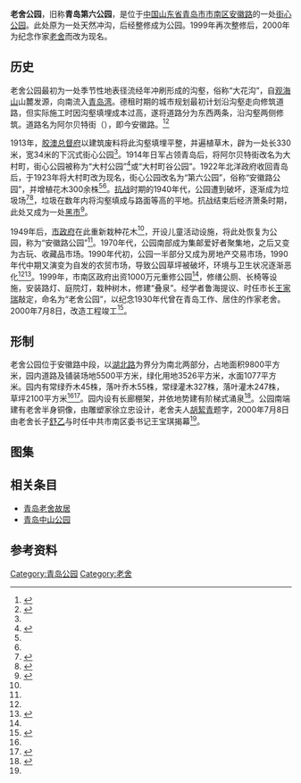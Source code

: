 {{Infobox park
|name          = 老舍公园
|image         = 青岛老舍公园 2018-08-30.jpg
|image_size    = 250
|alt           = 
|image_caption = 老舍公园，2018年
|type          = 公共公園
|location      = 青岛市市南区
|coordinates   = {{coord|36|03|54|N|120|19|00|E|type:landmark|display=inline}}
|locmapin      = China Qingdao
|map_width     = 200
|map_caption   = 老舍公园在青岛市的位置
|area          = 9800平方米
|opened        = 
|operator      = 
|status        = 全年開放
}}
'''老舍公园'''，旧称'''青岛第六公园'''，是位于[[中国|中国]][[山东省|山东省]][[青岛市|青岛市]][[市南区|市南区]][[安徽路_(青岛)|安徽路]]的一处[[街心公园|街心公园]]。此处原为一处天然冲沟，后经整修成为公园。1999年再次整修后，2000年为纪念作家[[老舍|老舍]]而改为现名。

==历史==
老舍公园最初为一处季节性地表径流经年冲刷形成的沟壑，俗称“大花沟”，自[[观海山|观海山]]山麓发源，向南流入[[青岛湾|青岛湾]]。德租时期的城市规划最初计划沿沟壑走向修筑道路，但实际施工时因沟壑填埋成本过高，遂将道路分为东西两条，沿沟壑两侧修筑。道路名为阿尔贝特街（{{lang-de|Albertstraße}}），即今安徽路。<ref Name=s>{{cite book|author=王栋|chapter=斯蒂尔洛家庭的青岛印记|chapter-url=http://www.sohu.com/a/241882359_99933087|editor=青岛市市南区政协|title=《青岛城市化的早期步履》|year=2017|publisher=中国海洋大学出版社|location=青岛|isbn=9787567016019}}</ref><ref Name=nan>{{cite web|url=http://news.qingdaonews.com/qingdao/2019-12/02/content_20947233.htm|title=难忘的青岛第六公园，“大花沟”的百年变迁|date=2019-12-02|author=|website=青岛新闻网|publisher=}}</ref>

1913年，[[胶澳总督府|胶澳总督府]]以建筑废料将此沟壑填埋平整，并遍植草木，辟为一处长330米，宽34米的下沉式街心公园<ref Name=s/>。1914年日军占领青岛后，将阿尔贝特街改名为大村町，街心公园被称为“大村公园”<ref name="TheForm">{{Cite|url=https://core.ac.uk/download/pdf/56660582.pdf|title=中国青島市における公園緑地の形成と変容|date=2014-07|author=江本硯|publisher=筑波大学|accessdate=2020-05-04|archive-date=2019-02-24|archive-url=https://web.archive.org/web/20190224080213/https://core.ac.uk/download/pdf/56660582.pdf|dead-url=no}}</ref>或“大村町谷公园”。1922年北洋政府收回青岛后，于1923年将大村町改为现名，街心公园改名为“第六公园”，俗称“安徽路公园”，并增植花木300余株<ref Name=nan/><ref name="TheForm"/>。[[抗战|抗战]]时期的1940年代，公园遭到破坏，逐渐成为垃圾场<ref Name=zh>{{Cite book|title=《青岛掌故》|author=鲁海，鲁勇著|publisher=[[青岛出版社|青岛出版社]]|year=2016|isbn=978-7-5552-1807-4|location=青岛}}</ref><ref>{{cite book|author=|chapter-url=http://qdsq.qingdao.gov.cn/n15752132/n20546827/n26370701/n26371857/191028140651864647.html|chapter=青岛市志·环卫志，第三篇 垃圾治理，第二章 垃圾消纳|title=《青岛市志·环保志/环卫志》|editor=青岛市史志办公室|year=1996|publisher=[[中国大百科全书出版社|中国大百科全书出版社]]|location=北京|isbn=7-5000-5760-1}}</ref>，垃圾在数年内将沟壑填成与路面等高的平地。抗战结束后经济萧条时期，此处又成为一处[[黑市|黑市]]<ref Name=jie>{{cite book|author=鲁海|title=《青岛老街故事》|year=2015|publisher=[[青岛出版社|青岛出版社]]|location=青岛|isbn=978-7-5552-1805-0}}</ref>。

1949年后，[[青岛市人民政府|市政府]]在此重新栽种花木<ref Name=zh/>，开设儿童活动设施，将此处恢复为公园，称为“安徽路公园”<ref Name=nan/>。1970年代，公园南部成为集邮爱好者聚集地，之后又变为古玩、收藏品市场。1990年代初，公园一半部分又成为房地产交易市场，1990年代中期又演变为自发的农贸市场，导致公园草坪被破坏，环境与卫生状况逐渐恶化<ref Name=nan/><ref Name=cheng>{{cite book|author=|chapter-url=http://qdsq.qingdao.gov.cn/n15752132/n30400816/n30400854/n30487251/151215035924322133.html|chapter=第十篇 园林绿化，第一章 公园|title=《青岛市志（1978-2005）·城市卷》|editor=青岛市史志办公室|year=2012|publisher=[[方志出版社|方志出版社]]|location=北京|isbn=9787514405644|access-date=2020-09-08|archive-date=2020-09-07|archive-url=https://web.archive.org/web/20200907131157/http://qdsq.qingdao.gov.cn/n15752132/n30400816/n30400854/n30487251/151215035924322133.html|dead-url=no}}</ref>。1999年，市南区政府出资1000万元重修公园<ref Name=cheng/>，修缮公厕、长椅等设施，安装路灯、庭院灯，栽种树木，修建“叠泉”。经学者鲁海提议、时任市长[[王家瑞|王家瑞]]敲定，命名为“老舍公园”，以纪念1930年代曾在青岛工作、居住的作家老舍。2000年7月8日，改造工程竣工<ref Name=lao>{{cite|url=|title=老舍公园的来龙去脉|date=2011-01-08|issue=第1期|author=邢奇光|periodical=市南人文历史研究|publisher=青岛市市南区政协人文历史研究会}}</ref>。

==形制==
老舍公园位于安徽路中段，以[[湖北路_(青岛)|湖北路]]为界分为南北两部分，占地面积9800平方米，园内道路及铺装场地5500平方米，绿化用地3526平方米，水面1077平方米。园内有常绿乔木45株，落叶乔木55株，常绿灌木327株，落叶灌木247株，草坪2100平方米<ref Name=cheng/><ref>{{cite book|author=|chapter=第四篇 城市建设与管理，第三章 城市绿化，第二节 园林绿化|title=《青岛市市南区志》|editor=青岛市市南区史志编纂委员会|year=2017|publisher=方志出版社|location=北京|isbn=978-7-5144-2566-6}}</ref>。园内设有长廊棚架，并依地势建有阶梯式涌泉<ref>{{cite web|url=http://qdrf.qingdao.gov.cn/n24298608/n24300260/n24300390/141117145826237014.html|title=青岛老舍公园|date=2013-01-09|author=|website=青岛市人民防空办公室官网|publisher=}}</ref>。公园南端建有老舍半身铜像，由雕塑家徐立忠设计，老舍夫人[[胡絜青|胡絜青]]题字，2000年7月8日由老舍长子[[舒乙|舒乙]]与时任中共市南区委书记王宝琪揭幕<ref Name=lao/>。

==图集==
{{Gallery
|width=225
|height=150
|File:青岛安徽路一带德租时期旧影.png|<small>尚未改造为公园的“大花沟”，1906年</small>
|File:Bundesarchiv Bild 134-B2345, Tsingtau, ausgebaute Albert-Straße.jpg|<small>沟壑整治后的安徽路，德租时期1910年代</small>
|File:青岛安徽路民国时期旧明信片.jpg|<small>1920至1930年代的安徽路第六公园</small>
|File:青岛老舍公园老舍铜像 2018-08-30.jpg|<small>老舍铜像</small>
}}

==相关条目==
*[[青岛老舍故居|青岛老舍故居]]
*[[青岛中山公园|青岛中山公园]]

==参考资料==
{{reflist}}

[[Category:青岛公园|Category:青岛公园]]
[[Category:老舍|Category:老舍]]